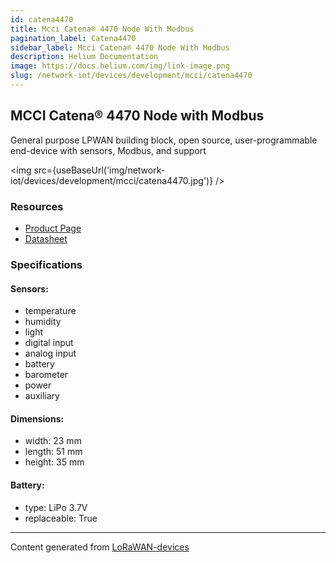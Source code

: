 ```yaml
---
id: catena4470
title: Mcci Catena® 4470 Node With Modbus
pagination_label: Catena4470
sidebar_label: Mcci Catena® 4470 Node With Modbus
description: Helium Documentation
image: https://docs.helium.com/img/link-image.png
slug: /network-iot/devices/development/mcci/catena4470
---
```



## MCCI Catena® 4470 Node with Modbus

General purpose LPWAN building block, open source, user-programmable end-device with sensors,
Modbus, and support

<img src={useBaseUrl('img/network-iot/devices/development/mcci/catena4470.jpg')} />

### Resources

- [Product Page](https://mcci.io/Catena4470)
- [Datasheet](https://cdn.shopify.com/s/files/1/0873/5104/files/Catena4470-Datasheet.pdf?v=1610942439)

### Specifications

#### Sensors:

- temperature
- humidity
- light
- digital input
- analog input
- battery
- barometer
- power
- auxiliary

#### Dimensions:

- width: 23 mm
- length: 51 mm
- height: 35 mm

#### Battery:

- type: LiPo 3.7V
- replaceable: True

---

Content generated from [LoRaWAN-devices](https://github.com/TheThingsNetwork/lorawan-devices)
